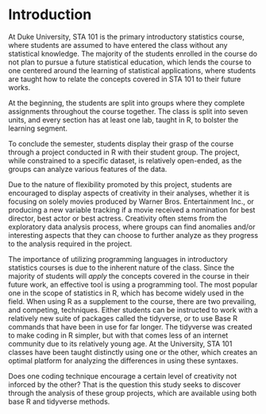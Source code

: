 # Introduction

At Duke University, STA 101 is the primary introductory statistics course, 
where students are assumed to have entered the class without any statistical 
knowledge. The majority of the students enrolled in the course do not plan to 
pursue a future statistical education, which lends the course to one centered 
around the learning of statistical applications, where students are taught how 
to relate the concepts covered in STA 101 to their future works.

At the beginning, the students are split into groups where they complete 
assignments throughout the course together. The class is split into seven units,
and every section has at least one lab, taught in R, to bolster the 
learning segment. 

To conclude the semester, students display their grasp of the course through a
project conducted in R with their student group. The project, while 
constrained to a specific dataset, is relatively open-ended, as the groups can 
analyze various features of the data.

Due to the nature of flexibility promoted by this project, students are 
encouraged to display aspects of creativity in their analyses, whether it is 
focusing on solely movies produced by Warner Bros. Entertainment Inc., or
producing a new variable tracking if a movie received a nomination for best 
director, best actor or best actress. Creativity often stems from the 
exploratory data analysis process, where groups can find anomalies and/or 
interesting aspects that they can choose to further analyze as they progress to
the analysis required in the project. 

The importance of utilizing programming languages in introductory statistics 
courses is due to the inherent nature of the class. Since the majority of 
students will *apply* the concepts covered in the course in their 
future work, an effective tool is using a programming tool. The most popular
one in the scope of statistics in R, which has become widely used in the field.
When using R as a supplement to the course, there are two prevailing, and 
competing, techniques. Either students can be instructed to work with a 
relatively new suite of packages called the tidyverse, or to use Base R commands
that have been in use for far longer. The tidyverse was created to make
coding in R simpler, but with that comes less of an internet community due to 
its relatively young age. At the University, STA 101 classes have been taught 
distinctly using one or the other, which creates an optimal platform for 
analyzing the differences in using these syntaxes.

Does one coding technique encourage a certain level of creativity not inforced 
by the other? That is the question this study seeks to discover through the 
analysis of these group projects, which are available using both base R and 
tidyverse methods.